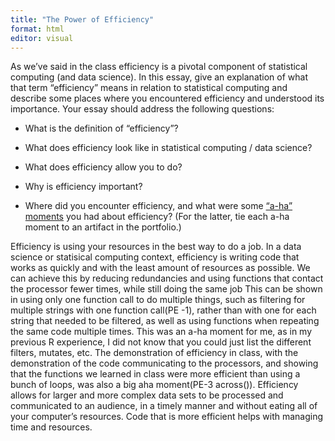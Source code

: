```yaml
---
title: "The Power of Efficiency"
format: html
editor: visual
---
```


As we’ve said in the class efficiency is a pivotal component of statistical computing (and data science). In this essay, give an explanation of what that term “efficiency” means in relation to statistical computing and describe some places where you encountered efficiency and understood its importance. Your essay should address the following questions:

-   What is the definition of “efficiency”?

-   What does efficiency look like in statistical computing / data science?

-   What does efficiency allow you to do?

-   Why is efficiency important?

-   Where did you encounter efficiency, and what were some [“a-ha” moments](https://www.merriam-webster.com/dictionary/aha%20moment) you had about efficiency? (For the latter, tie each a-ha moment to an artifact in the portfolio.)

Efficiency is using your resources in the best way to do a job. In a data science or statisical computing context, efficiency is writing code that works as quickly and with the least amount of resources as possible. We can achieve this by reducing redundancies and using functions that contact the processor fewer times, while still doing the same job This can be shown in using only one function call to do multiple things, such as filtering for multiple strings with one function call(PE -1), rather than with one for each string that needed to be filtered, as well as using functions when repeating the same code multiple times. This was an a-ha moment for me, as in my previous R experience, I did not know that you could just list the different filters, mutates, etc. The demonstration of efficiency in class, with the demonstration of the code communicating to the processors, and showing that the functions we learned in class were more efficient than using a bunch of loops, was also a big aha moment(PE-3 across()). Efficiency allows for larger and more complex data sets to be processed and communicated to an audience, in a timely manner and without eating all of your computer's resources. Code that is more efficient helps with managing time and resources.
